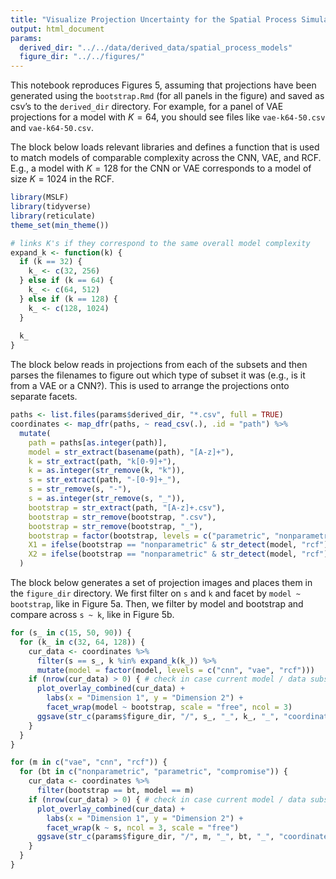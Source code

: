 ```yaml
---
title: "Visualize Projection Uncertainty for the Spatial Process Simulation"
output: html_document
params:
  derived_dir: "../../data/derived_data/spatial_process_models"
  figure_dir: "../../figures/"
---
```


This notebook reproduces Figures 5, assuming that projections have been
generated using the `bootstrap.Rmd` (for all panels in the figure) and saved as
csv's to the `derived_dir` directory. For example, for a panel of VAE
projections for a model with $K = 64$, you should see files like
`vae-k64-50.csv` and `vae-k64-50.csv`.

The block below loads relevant libraries and defines a function that is used to
match models of comparable complexity across the CNN, VAE, and RCF. E.g., a
model with $K = 128$ for the CNN or VAE corresponds to a model of size $K =
1024$ in the RCF.

```r
library(MSLF)
library(tidyverse)
library(reticulate)
theme_set(min_theme())

# links K's if they correspond to the same overall model complexity
expand_k <- function(k) {
  if (k == 32) {
    k_ <- c(32, 256)
  } else if (k == 64) {
    k_ <- c(64, 512)
  } else if (k == 128) {
    k_ <- c(128, 1024)
  }
  
  k_
}
```

The block below reads in projections from each of the subsets and then parses
the filenames to figure out which type of subset it was (e.g., is it from a VAE
or a CNN?). This is used to arrange the projections onto separate facets.

```r
paths <- list.files(params$derived_dir, "*.csv", full = TRUE)
coordinates <- map_dfr(paths, ~ read_csv(.), .id = "path") %>%
  mutate(
    path = paths[as.integer(path)],
    model = str_extract(basename(path), "[A-z]+"),
    k = str_extract(path, "k[0-9]+"),
    k = as.integer(str_remove(k, "k")),
    s = str_extract(path, "-[0-9]+_"),
    s = str_remove(s, "-"),
    s = as.integer(str_remove(s, "_")),
    bootstrap = str_extract(path, "[A-z]+.csv"),
    bootstrap = str_remove(bootstrap, ".csv"),
    bootstrap = str_remove(bootstrap, "_"),
    bootstrap = factor(bootstrap, levels = c("parametric", "nonparametric", "compromise")),
    X1 = ifelse(bootstrap == "nonparametric" & str_detect(model, "rcf"), X1 + runif(n(), -0.01, 0.01), X1),
    X2 = ifelse(bootstrap == "nonparametric" & str_detect(model, "rcf"), X2 + runif(n(), -0.01, 0.01), X2),
  )
```

The block below generates a set of projection images and places them in the
`figure_dir` directory. We first filter on `s` and `k` and facet by `model ~
bootstrap`, like in Figure 5a. Then, we filter by model and bootstrap and
compare across `s ~ k`, like in Figure 5b.

```r
for (s_ in c(15, 50, 90)) {
  for (k_ in c(32, 64, 128)) {
    cur_data <- coordinates %>%
      filter(s == s_, k %in% expand_k(k_)) %>%
      mutate(model = factor(model, levels = c("cnn", "vae", "rcf")))
    if (nrow(cur_data) > 0) { # check in case current model / data subset is not yet run
      plot_overlay_combined(cur_data) +
        labs(x = "Dimension 1", y = "Dimension 2") +
        facet_wrap(model ~ bootstrap, scale = "free", ncol = 3)
      ggsave(str_c(params$figure_dir, "/", s_, "_", k_, "_", "coordinates.png"), dpi = 600, height = 6, width = 4)
    }
  }
}

for (m in c("vae", "cnn", "rcf")) {
  for (bt in c("nonparametric", "parametric", "compromise")) {
    cur_data <- coordinates %>%
      filter(bootstrap == bt, model == m)
    if (nrow(cur_data) > 0) { # check in case current model / data subset is not yet run
      plot_overlay_combined(cur_data) +
        labs(x = "Dimension 1", y = "Dimension 2") +
        facet_wrap(k ~ s, ncol = 3, scale = "free")
      ggsave(str_c(params$figure_dir, "/", m, "_", bt, "_", "coordinates.png"), dpi = 600, height = 6, width = 4)
    }
  }
}
```
